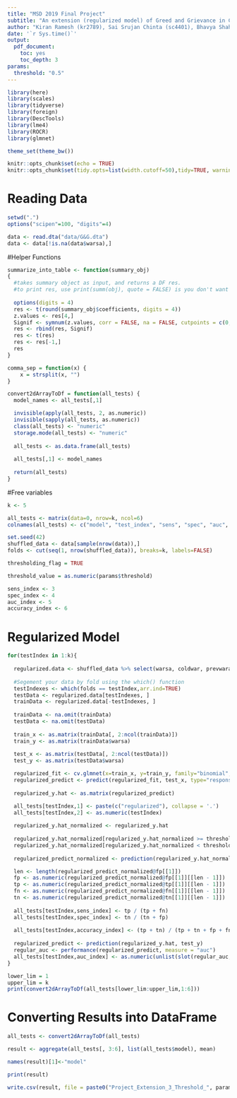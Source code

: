 ```yaml
---
title: "MSD 2019 Final Project"
subtitle: "An extension (regularized model) of Greed and Grievance in Civil War by Paul Collier and Anke Hoeffler, 2000"
author: "Kiran Ramesh (kr2789), Sai Srujan Chinta (sc4401), Bhavya Shahi (bs3118)"
date: '`r Sys.time()`'
output:
  pdf_document:
    toc: yes
    toc_depth: 3
params:
  threshold: "0.5"
---
```


```r
library(here)
library(scales)
library(tidyverse)
library(foreign)
library(DescTools)
library(lme4)
library(ROCR)
library(glmnet)

theme_set(theme_bw())

knitr::opts_chunk$set(echo = TRUE)
knitr::opts_chunk$set(tidy.opts=list(width.cutoff=50),tidy=TRUE, warning = FALSE)
```

# Reading Data

```r

setwd(".")
options("scipen"=100, "digits"=4)

data <- read.dta("data/G&G.dta")
data <- data[!is.na(data$warsa),]

```

#Helper Functions
```r
summarize_into_table <- function(summary_obj)
{
  #takes summary object as input, and returns a DF res. 
  #to print res, use print(summ(obj), quote = FALSE) is you don't want quotes
  
  options(digits = 4)
  res <- t(round(summary_obj$coefficients, digits = 4))
  z.values <- res[4,]
  Signif <- symnum(z.values, corr = FALSE, na = FALSE, cutpoints = c(0, 0.01, 0.05, 0.1, 1), symbols = c("***", "**", "*", ""))
  res <- rbind(res, Signif)
  res <- t(res)
  res <- res[-1,]
  res
}

comma_sep = function(x) {
    x = strsplit(x, "")
}

convert2dArrayToDf = function(all_tests) {
  model_names <- all_tests[,1]

  invisible(apply(all_tests, 2, as.numeric))
  invisible(sapply(all_tests, as.numeric))
  class(all_tests) <- "numeric"
  storage.mode(all_tests) <- "numeric"
  
  all_tests <- as.data.frame(all_tests)
  
  all_tests[,1] <- model_names
  
  return(all_tests)
}
```

#Free variables

```r

k <- 5

all_tests <- matrix(data=0, nrow=k, ncol=6)
colnames(all_tests) <- c("model", "test_index", "sens", "spec", "auc", "accuracy")

set.seed(42)
shuffled_data <- data[sample(nrow(data)),]
folds <- cut(seq(1, nrow(shuffled_data)), breaks=k, labels=FALSE)

thresholding_flag = TRUE

threshold_value = as.numeric(params$threshold)

sens_index <- 3
spec_index <- 4
auc_index <- 5
accuracy_index <- 6

```

# Regularized Model

```r

for(testIndex in 1:k){
  
  regularized.data <- shuffled_data %>% select(warsa, coldwar, prevwara, peace, elfo, rf, frac, geogia, mount, lnpop, sxp, sxp2, dem, ygini, lgini, lngdp_, gy1, secm, diaspeaa, difdpeaa, diahpeaa, pol16, oilsxp, oilsxp2, etdo4590)
  
  #Segement your data by fold using the which() function 
  testIndexes <- which(folds == testIndex,arr.ind=TRUE)
  testData <- regularized.data[testIndexes, ]
  trainData <- regularized.data[-testIndexes, ]
  
  trainData <- na.omit(trainData)
  testData <- na.omit(testData)
  
  train_x <- as.matrix(trainData[, 2:ncol(trainData)])
  train_y <- as.matrix(trainData$warsa)
  
  test_x <- as.matrix(testData[, 2:ncol(testData)])
  test_y <- as.matrix(testData$warsa)

  regularized_fit <- cv.glmnet(x=train_x, y=train_y, family="binomial", type.measure="auc")
  regularized_predict <- predict(regularized_fit, test_x, type="response", s="lambda.min")
  
  regularized_y.hat <- as.matrix(regularized_predict)

  all_tests[testIndex,1] <- paste(c("regularized"), collapse = '.')
  all_tests[testIndex,2] <- as.numeric(testIndex)
  
  regularized_y.hat_normalized <- regularized_y.hat
    
  regularized_y.hat_normalized[regularized_y.hat_normalized >= threshold_value] <- 1
  regularized_y.hat_normalized[regularized_y.hat_normalized < threshold_value] <- 0
  
  regularized_predict_normalized <- prediction(regularized_y.hat_normalized, test_y)

  len <- length(regularized_predict_normalized@fp[[1]])
  fp <- as.numeric(regularized_predict_normalized@fp[[1]][[len - 1]])
  tp <- as.numeric(regularized_predict_normalized@tp[[1]][[len - 1]])
  fn <- as.numeric(regularized_predict_normalized@fn[[1]][[len - 1]])
  tn <- as.numeric(regularized_predict_normalized@tn[[1]][[len - 1]])
  
  all_tests[testIndex,sens_index] <- tp / (tp + fn)
  all_tests[testIndex,spec_index] <- tn / (tn + fp)
  
  all_tests[testIndex,accuracy_index] <- (tp + tn) / (tp + tn + fp + fn)
  
  regularized_predict <- prediction(regularized_y.hat, test_y)
  regular_auc <- performance(regularized_predict, measure = "auc")
  all_tests[testIndex,auc_index] <- as.numeric(unlist(slot(regular_auc,"y.values")))
}

lower_lim = 1
upper_lim = k
print(convert2dArrayToDf(all_tests[lower_lim:upper_lim,1:6]))
```

# Converting Results into DataFrame

```r
all_tests <- convert2dArrayToDf(all_tests)

result <- aggregate(all_tests[, 3:6], list(all_tests$model), mean)

names(result)[1]<-"model"

print(result)

write.csv(result, file = paste0("Project_Extension_3_Threshold_", params$threshold, ".csv"))
```